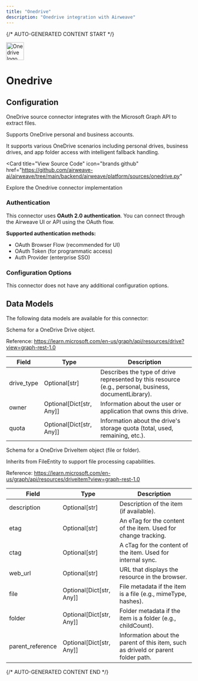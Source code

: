 ```yaml
---
title: "Onedrive"
description: "Onedrive integration with Airweave"
---
```


{/* AUTO-GENERATED CONTENT START */}



<div className="connector-header" style={{ display: 'flex', alignItems: 'center', gap: '12px', marginBottom: '24px' }}>
  <img src="icon.svg" alt="Onedrive logo" width="48" height="48" className="connector-icon" />
  <h1 style={{ margin: 0 }}>Onedrive</h1>
</div>

## Configuration

OneDrive source connector integrates with the Microsoft Graph API to extract files.

Supports OneDrive personal and business accounts.

It supports various OneDrive scenarios including
personal drives, business drives, and app folder access with intelligent fallback handling.

<Card
  title="View Source Code"
  icon="brands github"
  href="https://github.com/airweave-ai/airweave/tree/main/backend/airweave/platform/sources/onedrive.py"
>
  Explore the Onedrive connector implementation
</Card>

### Authentication

This connector uses **OAuth 2.0 authentication**. You can connect through the Airweave UI or API using the OAuth flow.

**Supported authentication methods:**
- OAuth Browser Flow (recommended for UI)
- OAuth Token (for programmatic access)
- Auth Provider (enterprise SSO)

### Configuration Options

This connector does not have any additional configuration options.

## Data Models

The following data models are available for this connector:

<Accordion title="OneDriveDriveEntity">

Schema for a OneDrive Drive object.

Reference:
    https://learn.microsoft.com/en-us/graph/api/resources/drive?view=graph-rest-1.0

| Field | Type | Description |
|-------|------|-------------|
| drive_type | Optional[str] | Describes the type of drive represented by this resource (e.g., personal, business, documentLibrary). |
| owner | Optional[Dict[str, Any]] | Information about the user or application that owns this drive. |
| quota | Optional[Dict[str, Any]] | Information about the drive's storage quota (total, used, remaining, etc.). |

</Accordion>
<Accordion title="OneDriveDriveItemEntity">

Schema for a OneDrive DriveItem object (file or folder).

Inherits from FileEntity to support file processing capabilities.

Reference:
    https://learn.microsoft.com/en-us/graph/api/resources/driveitem?view=graph-rest-1.0

| Field | Type | Description |
|-------|------|-------------|
| description | Optional[str] | Description of the item (if available). |
| etag | Optional[str] | An eTag for the content of the item. Used for change tracking. |
| ctag | Optional[str] | A cTag for the content of the item. Used for internal sync. |
| web_url | Optional[str] | URL that displays the resource in the browser. |
| file | Optional[Dict[str, Any]] | File metadata if the item is a file (e.g., mimeType, hashes). |
| folder | Optional[Dict[str, Any]] | Folder metadata if the item is a folder (e.g., childCount). |
| parent_reference | Optional[Dict[str, Any]] | Information about the parent of this item, such as driveId or parent folder path. |

</Accordion>




{/* AUTO-GENERATED CONTENT END */}
